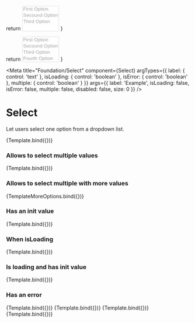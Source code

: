 
  return <Select label={label} value={value} isLoading={isLoading} isError={isError} multiple={multiple} size={size} disabled={disabled}>
      <option value='op1'>First Option</option>
      <option value="op2">Secound Option</option>
      <option value="op3">Third Option</option>
    </Select>
}

  return <Select label={label} value={value} isLoading={isLoading} isError={isError} multiple={multiple} size={size} disabled={disabled}>
      <option value='op1'>First Option</option>
      <option value="op2">Secound Option</option>
      <option value="op3">Third Option</option>
      <option value="op4">Fourth Option</option>
      <option value="op4">Fifth Option</option>
    </Select>
}

<Meta
  title="Foundation/Select"
  component={Select}
  argTypes={{
    label: {
      control: 'text'
    },
    isLoading: {
      control: 'boolean'
    },
    isError: {
      control: 'boolean'
    },
    multiple: {
      control: 'boolean'
    }
  }} args={{
    label: 'Example',
    isLoading: false,
    isError: false,
    multiple: false,
    disabled: false,
    size: 0
  }}
/>

# Select

Let users select one option from a dropdown list.

<Canvas withToolbar>
  <Story name='Basic'>
    {Template.bind({})}
  </Story>
</Canvas>

<Controls />

### __Allows to select multiple values__

<Canvas>
  <Story name="multiple" args={{multiple: true}}>
    {Template.bind({})}
  </Story>
</Canvas>

### __Allows to select multiple with more values__

<Canvas>
  <Story name="multiple more options" args={{multiple: true}}>
    {TemplateMoreOptions.bind({})}
  </Story>
</Canvas>

### __Has an init value__

<Canvas>
  <Story name="Value" args={{value: 'op2'}}>
    {Template.bind({})}
  </Story>
</Canvas>

### __When isLoading__

<Canvas>
  <Story name="Loading" args={{isLoading: true}}>
    {Template.bind({})}
  </Story>
</Canvas>

### __Is loading and has init value__

<Canvas>
  <Story name="Loading and value" args={{isLoading: true, value: 'op2'}}>
    {Template.bind({})}
  </Story>
</Canvas>

### __Has an error__

<Canvas>
  <Story name="Error" args={{isError: true}}>
    {Template.bind({})}
  </Story>
</Canvas>

<Canvas>
  <Story name="Error and value" args={{isError: true, value: 'op2'}}>
    {Template.bind({})}
  </Story>
</Canvas>

<Canvas>
  <Story name="Loading and error" args={{isError: true, isLoading: true}}>
    {Template.bind({})}
  </Story>
</Canvas>

<Canvas>
  <Story name="All" args={{isError: true, isLoading: true, value: 'op2'}}>
    {Template.bind({})}
  </Story>
</Canvas>